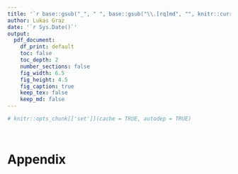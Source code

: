 ```yaml
---
title: '`r base::gsub("_", " ", base::gsub("\\.[rq]md", "", knitr::current_input(), ignore.case = TRUE)) |> stringr::str_to_title()`'
author: Lukas Graz
date: '`r Sys.Date()`'
output:
  pdf_document:
    df_print: default
    toc: false
    toc_depth: 2
    number_sections: false
    fig_width: 6.5
    fig_height: 4.5
    fig_caption: true
    keep_tex: false
    keep_md: false
---
```

```r
# knitr::opts_chunk[['set']](cache = TRUE, autodep = TRUE)
``` 
```r

```



```r

```



# Appendix
```r
```
